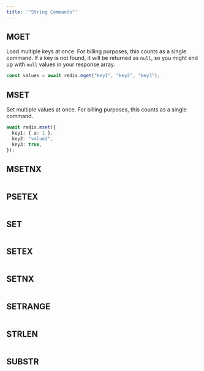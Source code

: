 ```yaml
---
title: '"String Commands"'
---
```

## MGET
Load multiple keys at once. For billing purposes, this counts as a single command.
If a key is not found, it will be returned as `null`, so you might end up with `null` values in your response array.
```ts
const values = await redis.mget("key1", "key2", "key3");
```
## MSET
Set multiple values at once. For billing purposes, this counts as a single command.
```ts
await redis.mset({
  key1: { a: 1 },
  key2: "value2",
  key3: true,
});
```
## MSETNX
```ts
```
## PSETEX
```ts
```
## SET
```ts
```
## SETEX
```ts
```
## SETNX
```ts
```
## SETRANGE
```ts
```
## STRLEN
```ts
```
## SUBSTR
```ts
```
